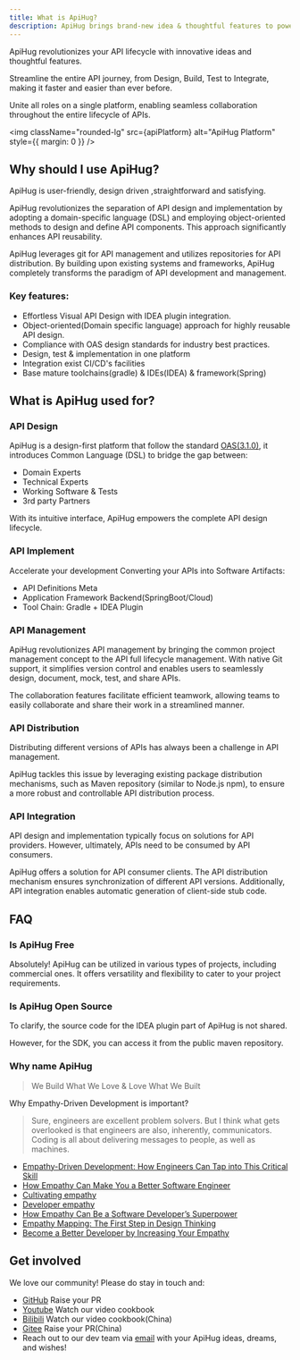 ```yaml
---
title: What is ApiHug?
description: ApiHug brings brand-new idea & thoughtful features to power your complete API lifecycle.
---
```



ApiHug revolutionizes your API lifecycle with innovative ideas and thoughtful features.

Streamline the entire API journey, from Design, Build, Test to Integrate, making it faster and easier than ever before.

Unite all roles on a single platform, enabling seamless collaboration throughout the entire lifecycle of APIs.

<img className="rounded-lg" src={apiPlatform} alt="ApiHug Platform"  style={{ margin: 0 }} />

## Why should I use ApiHug?

ApiHug is user-friendly, design driven ,straightforward and satisfying.

ApiHug revolutionizes the separation of API design and implementation by adopting a domain-specific language (DSL) and employing object-oriented methods to design and define API components. This approach significantly enhances API reusability.

ApiHug leverages git for API management and utilizes repositories for API distribution. By building upon existing systems and frameworks, ApiHug completely transforms the paradigm of API development and management.

### Key features:

- Effortless Visual API Design with IDEA plugin integration.
- Object-oriented(Domain specific language) approach for highly reusable API design.
- Compliance with OAS design standards for industry best practices.
- Design, test & implementation in one platform
- Integration exist CI/CD's facilities
- Base mature toolchains(gradle) & IDEs(IDEA) & framework(Spring)

## What is ApiHug used for?

### API Design

ApiHug is a design-first platform that follow the standard [OAS(3.1.0)](https://spec.openapis.org/oas/latest.html), it introduces Common Language (DSL) to bridge the gap between:

- Domain Experts
- Technical Experts
- Working Software & Tests
- 3rd party Partners

With its intuitive interface, ApiHug empowers the complete API design lifecycle.

### API Implement

Accelerate your development Converting your APIs into Software Artifacts:

- API Definitions Meta
- Application Framework Backend(SpringBoot/Cloud)
- Tool Chain: Gradle + IDEA Plugin

### API Management

ApiHug revolutionizes API management by bringing the common project management concept to the API full lifecycle management. With native Git support, it simplifies version control and enables users to seamlessly design, document, mock, test, and share APIs.

The collaboration features facilitate efficient teamwork, allowing teams to easily collaborate and share their work in a streamlined manner.

### API Distribution

Distributing different versions of APIs has always been a challenge in API management.

ApiHug tackles this issue by leveraging existing package distribution mechanisms, such as Maven repository (similar to Node.js npm), to ensure a more robust and controllable API distribution process.

### API Integration

API design and implementation typically focus on solutions for API providers. However, ultimately, APIs need to be consumed by API consumers.

ApiHug offers a solution for API consumer clients. The API distribution mechanism ensures synchronization of different API versions. Additionally, API integration enables automatic generation of client-side stub code.


## FAQ

### Is ApiHug Free

Absolutely! ApiHug can be utilized in various types of projects, including commercial ones.
It offers versatility and flexibility to cater to your project requirements.

### Is ApiHug Open Source

To clarify, the source code for the IDEA plugin part of ApiHug is not shared.

However, for the SDK, you can access it from the public maven repository.

### Why name ApiHug

> We Build What We Love
> &
> Love What We Built


Why Empathy-Driven Development is important?

> Sure, engineers are excellent problem solvers. 
> But I think what gets overlooked is that engineers are also, inherently, communicators. 
> Coding is all about delivering messages to people, as well as machines.


- [Empathy-Driven Development: How Engineers Can Tap into This Critical Skill](https://review.firstround.com/empathy-driven-development-how-engineers-can-tap-into-this-critical-skill)
- [How Empathy Can Make You a Better Software Engineer](https://www.freecodecamp.org/news/how-empathy-makes-you-a-better-software-engineer/)
- [Cultivating empathy](https://www.apa.org/monitor/2021/11/feature-cultivating-empathy)
- [Developer empathy](https://apiguide.readthezhCN-docs.io/en/latest/principles/empathy.html)
- [How Empathy Can Be a Software Developer’s Superpower](https://simpleprogrammer.com/empathy-software-developers/)
- [Empathy Mapping: The First Step in Design Thinking](https://www.nngroup.com/articles/empathy-mapping/)
- [Become a Better Developer by Increasing Your Empathy](https://www.welcometothejungle.com/en/articles/better-developer-empathy)


## Get involved

We love our community! Please do stay in touch and:

- [GitHub](https://github.com/apihug/)  Raise your PR
- [Youtube](https://youtube.com/@ApiHug) Watch our video cookbook
- [Bilibili](https://space.bilibili.com/666522636) Watch our video cookbook(China)
- [Gitee](https://gitee.com/dearxuecom/apihug.com) Raise your PR(China)
- Reach out to our dev team via [email](mailto:dev@apihug.com) with your ApiHug ideas, dreams, and wishes!


